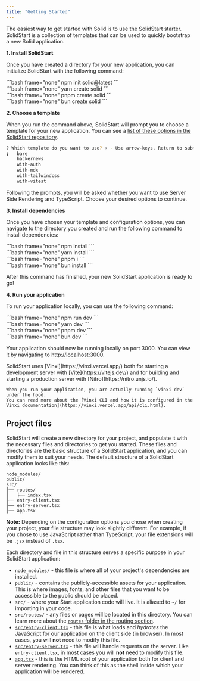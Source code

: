 ```yaml
---
title: "Getting Started"
---
```


The easiest way to get started with Solid is to use the SolidStart starter. SolidStart is a collection of templates that can be used to quickly bootstrap a new Solid application. 

**1. Install SolidStart**

Once you have created a directory for your new application, you can initialize SolidStart with the following command:

<TabsCodeBlocks>
<div id="npm">
```bash frame="none"
npm init solid@latest
```
</div>

<div id="yarn">
```bash frame="none"
yarn create solid
```
</div>

<div id="pnpm">
```bash frame="none"
pnpm create solid
```
</div>

<div id="bun">
```bash frame="none"
bun create solid
```
</div>
</TabsCodeBlocks>

**2. Choose a template**

When you run the command above, SolidStart will prompt you to choose a template for your new application.
You can see a [list of these options in the SolidStart repository](https://github.com/solidjs/solid-start/tree/main/examples).

```bash frame="terminal"
? Which template do you want to use? › - Use arrow-keys. Return to submit.
❯   bare
    hackernews
    with-auth
    with-mdx
    with-tailwindcss
    with-vitest
```

Following the prompts, you will be asked whether you want to use Server Side Rendering and TypeScript. 
Choose your desired options to continue.

**3. Install dependencies**

Once you have chosen your template and configuration options, you can navigate to the directory you created and run the following command to install dependencies:

<TabsCodeBlocks>
<div id="npm">
```bash frame="none"
npm install
```
</div>

<div id="yarn">
```bash frame="none"
yarn install
```
</div>

<div id="pnpm">
```bash frame="none"
pnpm i
```
</div>

<div id="bun">
```bash frame="none"
bun install
```
</div>
</TabsCodeBlocks>

After this command has finished, your new SolidStart application is ready to go!

**4. Run your application**

To run your application locally, you can use the following command:

<TabsCodeBlocks>
<div id="npm">
```bash frame="none"
npm run dev
```
</div>

<div id="yarn">
```bash frame="none"
yarn dev
```
</div>

<div id="pnpm">
```bash frame="none"
pnpm dev
```
</div>

<div id="bun">
```bash frame="none"
bun dev
```
</div>
</TabsCodeBlocks>

Your application should now be running locally on port 3000. 
You can view it by navigating to [http://localhost:3000](http://localhost:3000).

<Callout>
    SolidStart uses [Vinxi](https://vinxi.vercel.app/) both for starting a development server with [Vite](https://vitejs.dev/) and for building and starting a production server with [Nitro](https://nitro.unjs.io/).

    When you run your application, you are actually running `vinxi dev` under the hood.
    You can read more about the [Vinxi CLI and how it is configured in the Vinxi documentation](https://vinxi.vercel.app/api/cli.html).
</Callout>

## Project files

SolidStart will create a new directory for your project, and populate it with the necessary files and directories to get you started.
These files and directories are the basic structure of a SolidStart application, and you can modify them to suit your needs.
The default structure of a SolidStart application looks like this:

```
node_modules/
public/
src/
├── routes/
│   ├── index.tsx
├── entry-client.tsx
├── entry-server.tsx
├── app.tsx
```

**Note:** Depending on the configuration options you chose when creating your project, your file structure may look slightly different. 
For example, if you chose to use JavaScript rather than TypeScript, your file extensions will be `.jsx` instead of `.tsx`.

Each directory and file in this structure serves a specific purpose in your SolidStart application:
- `node_modules/` - this file is where all of your project's dependencies are installed.
- `public/` - contains the publicly-accessible assets for your application. 
This is where images, fonts, and other files that you want to be accessible to the public should be placed.
- `src/` - where your Start application code will live.
It is aliased to `~/` for importing in your code.
- `src/routes/` - any files or pages will be located in this directory.
You can learn more about the [`routes` folder in the routing section](/solid-start/building-your-application/routing).
- [`src/entry-client.tsx`](/solid-start/reference/entrypoints/entry-client) - this file is what loads and _hydrates_ the JavaScript for our application on the client side (in browser).
In most cases, you will **not** need to modify this file.
- [`src/entry-server.tsx`](/solid-start/reference/entrypoints/entry-server) - this file will handle requests on the server.
Like `entry-client.tsx`, in most cases you will **not** need to modify this file.
- [`app.tsx`](/solid-start/reference/entrypoints/app) - this is the HTML root of your application both for client and server rendering. You can think of this as the shell inside which your application will be rendered.
